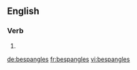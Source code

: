 ==English==

===Verb===
{{head|en|verb form}}

# {{en-third-person singular of|bespangle}}

[[de:bespangles]]
[[fr:bespangles]]
[[vi:bespangles]]